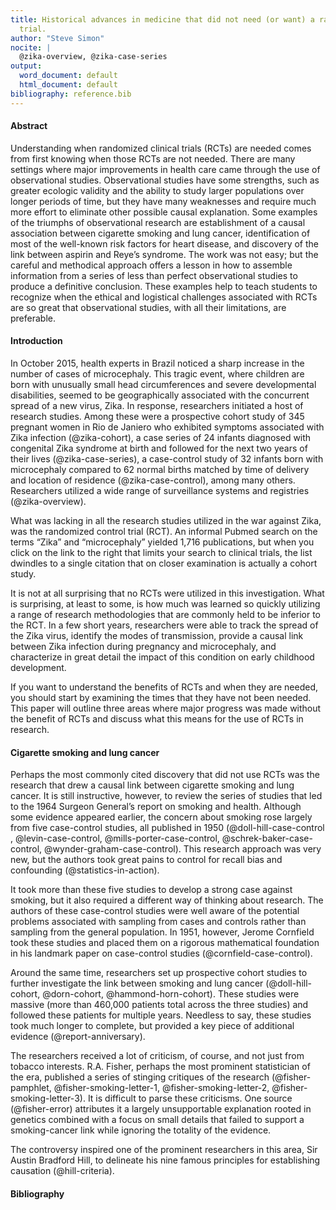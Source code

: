 ```yaml
---
title: Historical advances in medicine that did not need (or want) a randomized clinical
  trial.
author: "Steve Simon"
nocite: |
  @zika-overview, @zika-case-series
output:
  word_document: default
  html_document: default
bibliography: reference.bib
---
```


#### Abstract

Understanding when randomized clinical trials (RCTs) are needed comes from first knowing when those RCTs are not needed. There are many settings where major improvements in health care came through the use of observational studies. Observational studies have some strengths, such as greater ecologic validity and the ability to study larger populations over longer periods of time, but they have many weaknesses and require much more effort to eliminate other possible causal explanation. Some examples of the triumphs of observational research are establishment of a causal association between cigarette smoking and lung cancer, identification of most of the well-known risk factors for heart disease, and discovery of the link between aspirin and Reye’s syndrome. The work was not easy; but the careful and methodical approach offers a lesson in how to assemble information from a series of less than perfect observational studies to produce a definitive conclusion. These examples help to teach students to recognize when the ethical and logistical challenges associated with RCTs are so great that observational studies, with all their limitations, are preferable. 

#### Introduction

In October 2015, health experts in Brazil noticed a sharp increase in the number of cases of microcephaly. This tragic event, where children are born with unusually small head circumferences and severe developmental disabilities, seemed to be geographically associated with the concurrent spread of a new virus, Zika. In response, researchers initiated a host of research studies. Among these were a prospective cohort study of 345 pregnant women in Rio de Janiero who exhibited symptoms associated with Zika infection (@zika-cohort), a case series of 24 infants diagnosed with congenital Zika syndrome at birth and followed for the next two years of their lives (@zika-case-series), a case-control study of 32 infants born with microcephaly compared to 62 normal births matched by time of delivery and location of residence (@zika-case-control), among many others. Researchers utilized a wide range of surveillance systems and registries (@zika-overview).

What was lacking in all the research studies utilized in the war against Zika, was the randomized control trial (RCT). An informal Pubmed search on the terms “Zika” and “microcephaly” yielded 1,716 publications, but when you click on the link to the right that limits your search to clinical trials, the list dwindles to a single citation that on closer examination is actually a cohort study.

It is not at all surprising that no RCTs were utilized in this investigation. What is surprising, at least to some, is how much was learned so quickly utilizing a range of research methodologies that are commonly held to be inferior to the RCT. In a few short years, researchers were able to track the spread of the Zika virus, identify the modes of transmission, provide a causal link between Zika infection during pregnancy and microcephaly, and characterize in great detail the impact of this condition on early childhood development.

If you want to understand the benefits of RCTs and when they are needed, you should start by examining the times that they have not been needed. This paper will outline three areas where major progress was made without the benefit of RCTs and discuss what this means for the use of RCTs in research.

#### Cigarette smoking and lung cancer

Perhaps the most commonly cited discovery that did not use RCTs was the research that drew a causal link between cigarette smoking and lung cancer. It is still instructive, however, to review the series of studies that led to the 1964 Surgeon General's report on smoking and health. Although some evidence appeared earlier, the concern about smoking rose largely from five case-control studies, all published in 1950 (@doll-hill-case-control , @levin-case-control, @mills-porter-case-control, @schrek-baker-case-control, @wynder-graham-case-control). This research approach was very new, but the authors took great pains to control for recall bias and confounding (@statistics-in-action). 

It took more than these five studies to develop a strong case against smoking, but it also required a different way of thinking about research. The authors of these case-control studies were well aware of the potential problems associated with sampling from cases and controls rather than sampling from the general population. In 1951, however, Jerome Cornfield took these studies and placed them on a rigorous mathematical foundation in his landmark paper on case-control studies (@cornfield-case-control).

Around the same time, researchers set up prospective cohort studies to further investigate the link between smoking and lung cancer (@doll-hill-cohort, @dorn-cohort, @hammond-horn-cohort). These studies were massive (more than 460,000 patients total across the three studies) and followed these patients for multiple years. Needless to say, these studies took much longer to complete, but provided a key piece of additional evidence (@report-anniversary).

The researchers received a lot of criticism, of course, and not just from tobacco interests. R.A. Fisher, perhaps the most prominent statistician of the era, published a series of stinging critiques of the research (@fisher-pamphlet, @fisher-smoking-letter-1, @fisher-smoking-letter-2, @fisher-smoking-letter-3). It is difficult to parse these criticisms. One source (@fisher-error) attributes it a largely unsupportable explanation rooted in genetics combined with a focus on small details that failed to support a smoking-cancer link while ignoring the totality of the evidence.

The controversy inspired one of the prominent researchers in this area, Sir Austin Bradford Hill, to delineate his nine famous principles for establishing causation (@hill-criteria).

#### Bibliography
